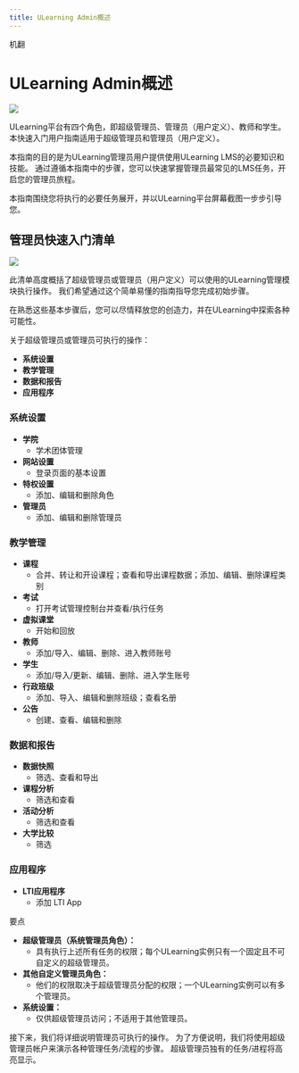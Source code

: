 ```yaml
--- 
title: ULearning Admin概述
--- 
```



机翻
# ULearning Admin概述

![](/img/ulearning/admin/overview01.png)

ULearning平台有四个角色，即超级管理员、管理员（用户定义）、教师和学生。 本快速入门用户指南适用于超级管理员和管理员（用户定义）。 

本指南的目的是为ULearning管理员用户提供使用ULearning LMS的必要知识和技能。 通过遵循本指南中的步骤，您可以快速掌握管理员最常见的LMS任务，开启您的管理员旅程。 

本指南围绕您将执行的必要任务展开，并以ULearning平台屏幕截图一步步引导您。 



## 管理员快速入门清单

![](/img/ulearning/admin/overview02.png)

此清单高度概括了超级管理员或管理员（用户定义）可以使用的ULearning管理模块执行操作。 我们希望通过这个简单易懂的指南指导您完成初始步骤。

在熟悉这些基本步骤后，您可以尽情释放您的创造力，并在ULearning中探索各种可能性。 

关于超级管理员或管理员可执行的操作： 

 - **系统设置** 
 - **教学管理** 
 - **数据和报告** 
 - **应用程序** 

 ### 系统设置 

 - **学院** 
   - 学术团体管理 
 - **网站设置** 
   - 登录页面的基本设置 
 - **特权设置** 
   - 添加、编辑和删除角色 
 - **管理员** 
   - 添加、编辑和删除管理员 

 ### 教学管理 

 - **课程** 
   - 合并、转让和开设课程；查看和导出课程数据；添加、编辑、删除课程类别 
 - **考试** 
   - 打开考试管理控制台并查看/执行任务 
 - **虚拟课堂** 
   - 开始和回放 
 - **教师** 
   - 添加/导入、编辑、删除、进入教师账号 
 - **学生** 
   - 添加/导入/更新、编辑、删除、进入学生账号 
 - **行政班级** 
   - 添加、导入、编辑和删除班级；查看名册 
 - **公告** 
   - 创建、查看、编辑和删除 

 ### 数据和报告 

 - **数据快照** 
   - 筛选、查看和导出 
 - **课程分析** 
   - 筛选和查看 
 - **活动分析** 
   - 筛选和查看 
 - **大学比较** 
   - 筛选 

 ### 应用程序 

 - **LTI应用程序** 
   - 添加 LTI App


要点 

 - **超级管理员（系统管理员角色）：** 
   - 具有执行上述所有任务的权限；每个ULearning实例只有一个固定且不可自定义的超级管理员。 
 - **其他自定义管理员角色：** 
   - 他们的权限取决于超级管理员分配的权限；一个ULearning实例可以有多个管理员。 
 - **系统设置：** 
   - 仅供超级管理员访问；不适用于其他管理员。 

 接下来，我们将详细说明管理员可执行的操作。 为了方便说明，我们将使用超级管理员帐户来演示各种管理任务/流程的步骤。 超级管理员独有的任务/进程将高亮显示。
